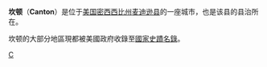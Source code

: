 
{{Infobox settlement
|official_name            = Canton, Mississippi
|settlement_type          = [[市|市]]
|nickname                 = 
|motto                    = 

<!-- Images -->
|image_skyline            = Madison County Mississippi Courthouse.jpg
|imagesize                = 
|image_caption            = 麦迪逊县法院
|image_flag               = 
|image_seal               = 

<!-- Maps -->
|image_map = Madison_County_Mississippi_Incorporated_and_Unincorporated_areas_Canton_Highlighted.svg
|mapsize                  = 250px
|map_caption              = 坎顿
|image_map1               = 
|mapsize1                 = 
|map_caption1             = 

<!-- Location -->
|coordinates_region       = US-MS
|subdivision_type         = [[国家|国家]]
|subdivision_name         = [[美国|美国]]
|subdivision_type1        = [[美国行政区划|州]]
|subdivision_name1        = [[密西西比州|密西西比州]]
|subdivision_type2        = [[县|县]]
|subdivision_name2        = [[麦迪逊县_(密西西比州)|麦迪逊]]
|government_footnotes     = 
|government_type          = 
|leader_title             = 
|leader_name              = 
|leader_title1            = 
|leader_name1             = 
|established_title        = 
|established_date         = 

<!-- Area -->
|unit_pref  =  Imperial
|area_footnotes           = 
|area_magnitude           = 
|area_total_km2           = 48.5
|area_land_km2            = 48.2
|area_water_km2           = 0.3
|area_total_sq_mi         = 18.7
|area_land_sq_mi          = 18.6
|area_water_sq_mi         = 0.1

<!-- Population -->
|population_as_of         = [[United_States_Census,_2000|2000]]
|population_footnotes     = 
|population_total         = 12911
|population_density_km2   = 268.0
|population_density_sq_mi = 694.1

<!-- General information -->
|timezone                 = [[北美中部时区|北美中部时区]]
|utc_offset               = -6
|timezone_DST             = CDT
|utc_offset_DST           = -5
|elevation_footnotes      = 
|elevation_m              = 71
|elevation_ft             = 233
|coordinates_display      = inline,title
|coordinates_type         = region:US_type:city
|latd = 32 |latm = 36 |lats = 43 |latNS = N
|longd = 90 |longm = 1 |longs = 54 |longEW = W

<!-- Area/postal codes & others -->
|postal_code_type         = [[ZIP_code|ZIP code]]
|postal_code              = 39046
|area_code                = [[Area_code_601|601]]
|blank_name               = [[Federal_Information_Processing_Standard|FIPS code]]
|blank_info               = 28-11100
|blank1_name              = [[Geographic_Names_Information_System|GNIS]] feature ID
|blank1_info              = 0691133
|website                  = 
|footnotes                = 
}}
'''坎顿'''（'''Canton'''）是位于[[美国|美国]][[密西西比州|密西西比州]][[麦迪逊县_(密西西比州)|麦迪逊县]]的一座城市，也是该县的县治所在。

坎顿的大部分地區現都被美國政府收錄至[[國家史蹟名錄|國家史蹟名錄]]。



[[Category:密西西比州城市|C]]